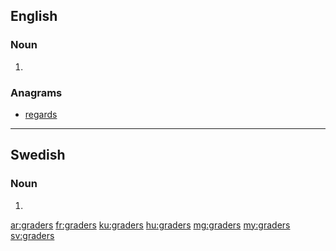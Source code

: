 ==English==

===Noun===
{{head|en|plural}}

# {{plural of|grader|lang=en}}

===Anagrams===
* [[regards#English|regards]]

----

==Swedish==

===Noun===
{{head|sv|noun form}}

# {{sv-noun-form-indef-gen-pl|grad}}

[[ar:graders]]
[[fr:graders]]
[[ku:graders]]
[[hu:graders]]
[[mg:graders]]
[[my:graders]]
[[sv:graders]]